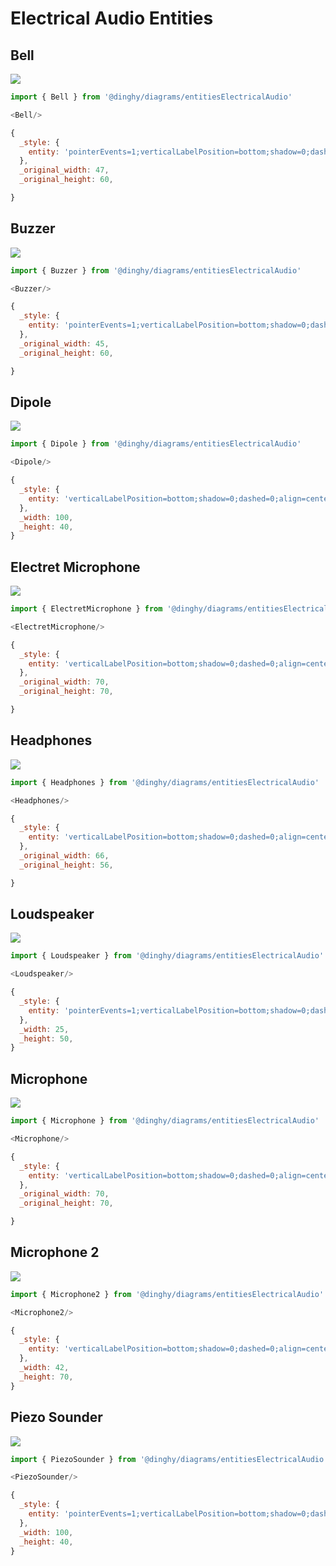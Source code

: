 
# Electrical Audio Entities


## Bell

<Tabs>
  <TabItem value="Preview">

![](./bell.png#drawio)

  </TabItem>
  <TabItem value="Usage">
    
```js
import { Bell } from '@dinghy/diagrams/entitiesElectricalAudio'

<Bell/>
```

  </TabItem>
  <TabItem value="Definition">
    
```js
{
  _style: {
    entity: 'pointerEvents=1;verticalLabelPosition=bottom;shadow=0;dashed=0;align=center;html=1;verticalAlign=top;shape=mxgraph.electrical.electro-mechanical.bell;',
  },
  _original_width: 47,
  _original_height: 60,

}
```

  </TabItem>
</Tabs>


## Buzzer

<Tabs>
  <TabItem value="Preview">

![](./buzzer.png#drawio)

  </TabItem>
  <TabItem value="Usage">
    
```js
import { Buzzer } from '@dinghy/diagrams/entitiesElectricalAudio'

<Buzzer/>
```

  </TabItem>
  <TabItem value="Definition">
    
```js
{
  _style: {
    entity: 'pointerEvents=1;verticalLabelPosition=bottom;shadow=0;dashed=0;align=center;html=1;verticalAlign=top;shape=mxgraph.electrical.electro-mechanical.buzzer;',
  },
  _original_width: 45,
  _original_height: 60,

}
```

  </TabItem>
</Tabs>


## Dipole

<Tabs>
  <TabItem value="Preview">

![](./dipole.png#drawio)

  </TabItem>
  <TabItem value="Usage">
    
```js
import { Dipole } from '@dinghy/diagrams/entitiesElectricalAudio'

<Dipole/>
```

  </TabItem>
  <TabItem value="Definition">
    
```js
{
  _style: {
    entity: 'verticalLabelPosition=bottom;shadow=0;dashed=0;align=center;html=1;verticalAlign=top;shape=mxgraph.electrical.radio.dipole;pointerEvents=1;',
  },
  _width: 100,
  _height: 40,
}
```

  </TabItem>
</Tabs>


## Electret Microphone

<Tabs>
  <TabItem value="Preview">

![](./electret-microphone.png#drawio)

  </TabItem>
  <TabItem value="Usage">
    
```js
import { ElectretMicrophone } from '@dinghy/diagrams/entitiesElectricalAudio'

<ElectretMicrophone/>
```

  </TabItem>
  <TabItem value="Definition">
    
```js
{
  _style: {
    entity: 'verticalLabelPosition=bottom;shadow=0;dashed=0;align=center;html=1;verticalAlign=top;shape=mxgraph.electrical.radio.electret_microphone;',
  },
  _original_width: 70,
  _original_height: 70,

}
```

  </TabItem>
</Tabs>


## Headphones

<Tabs>
  <TabItem value="Preview">

![](./headphones.png#drawio)

  </TabItem>
  <TabItem value="Usage">
    
```js
import { Headphones } from '@dinghy/diagrams/entitiesElectricalAudio'

<Headphones/>
```

  </TabItem>
  <TabItem value="Definition">
    
```js
{
  _style: {
    entity: 'verticalLabelPosition=bottom;shadow=0;dashed=0;align=center;html=1;verticalAlign=top;shape=mxgraph.electrical.radio.headphones;pointerEvents=1;',
  },
  _original_width: 66,
  _original_height: 56,

}
```

  </TabItem>
</Tabs>


## Loudspeaker

<Tabs>
  <TabItem value="Preview">

![](./loudspeaker.png#drawio)

  </TabItem>
  <TabItem value="Usage">
    
```js
import { Loudspeaker } from '@dinghy/diagrams/entitiesElectricalAudio'

<Loudspeaker/>
```

  </TabItem>
  <TabItem value="Definition">
    
```js
{
  _style: {
    entity: 'pointerEvents=1;verticalLabelPosition=bottom;shadow=0;dashed=0;align=center;html=1;verticalAlign=top;shape=mxgraph.electrical.electro-mechanical.loudspeaker;',
  },
  _width: 25,
  _height: 50,
}
```

  </TabItem>
</Tabs>


## Microphone

<Tabs>
  <TabItem value="Preview">

![](./microphone.png#drawio)

  </TabItem>
  <TabItem value="Usage">
    
```js
import { Microphone } from '@dinghy/diagrams/entitiesElectricalAudio'

<Microphone/>
```

  </TabItem>
  <TabItem value="Definition">
    
```js
{
  _style: {
    entity: 'verticalLabelPosition=bottom;shadow=0;dashed=0;align=center;html=1;verticalAlign=top;shape=mxgraph.electrical.radio.microphone_1;',
  },
  _original_width: 70,
  _original_height: 70,

}
```

  </TabItem>
</Tabs>


## Microphone 2

<Tabs>
  <TabItem value="Preview">

![](./microphone-2.png#drawio)

  </TabItem>
  <TabItem value="Usage">
    
```js
import { Microphone2 } from '@dinghy/diagrams/entitiesElectricalAudio'

<Microphone2/>
```

  </TabItem>
  <TabItem value="Definition">
    
```js
{
  _style: {
    entity: 'verticalLabelPosition=bottom;shadow=0;dashed=0;align=center;html=1;verticalAlign=top;shape=mxgraph.electrical.radio.microphone_2;',
  },
  _width: 42,
  _height: 70,
}
```

  </TabItem>
</Tabs>


## Piezo Sounder

<Tabs>
  <TabItem value="Preview">

![](./piezo-sounder.png#drawio)

  </TabItem>
  <TabItem value="Usage">
    
```js
import { PiezoSounder } from '@dinghy/diagrams/entitiesElectricalAudio'

<PiezoSounder/>
```

  </TabItem>
  <TabItem value="Definition">
    
```js
{
  _style: {
    entity: 'pointerEvents=1;verticalLabelPosition=bottom;shadow=0;dashed=0;align=center;html=1;verticalAlign=top;shape=mxgraph.electrical.electro-mechanical.piezo_sounder;pointerEvents=1;',
  },
  _width: 100,
  _height: 40,
}
```

  </TabItem>
</Tabs>

